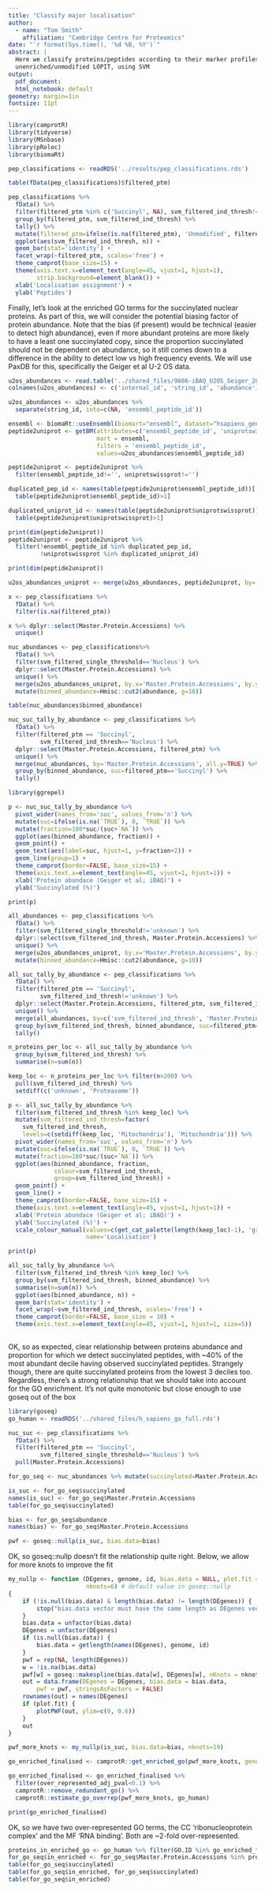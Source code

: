 ```yaml
---
title: "Classify major localisation"
author:
  - name: "Tom Smith"
    affiliation: "Cambridge Centre for Proteomics"
date: "`r format(Sys.time(), '%d %B, %Y')`"
abstract: | 
  Here we classify proteins/peptides according to their marker profiles in the
  unenriched/unmodified LOPIT, using SVM
output:
  pdf_document:
  html_notebook: default
geometry: margin=1in
fontsize: 11pt
---
```


```r
library(camprotR)
library(tidyverse)
library(MSnbase)
library(pRoloc)
library(biomaRt)
```

```r
pep_classifications <- readRDS('../results/pep_classifications.rds')
```

```r
table(fData(pep_classifications)$filtered_ptm)

pep_classifications %>%
  fData() %>%
  filter(filtered_ptm %in% c('Succinyl', NA), svm_filtered_ind_thresh!='unknown') %>%
  group_by(filtered_ptm, svm_filtered_ind_thresh) %>%
  tally() %>%
  mutate(filtered_ptm=ifelse(is.na(filtered_ptm), 'Unmodified', filtered_ptm)) %>%
  ggplot(aes(svm_filtered_ind_thresh, n)) +
  geom_bar(stat='identity') +
  facet_wrap(~filtered_ptm, scales='free') +
  theme_camprot(base_size=15) +
  theme(axis.text.x=element_text(angle=45, vjust=1, hjust=1),
        strip.background=element_blank()) +
  xlab('Localisation assignment') +
  ylab('Peptides')
```


Finally, let's look at the enriched GO terms for the succinylated nuclear proteins. As part of this, we will consider the potential biasing factor of protein abundance. Note that the bias (if present) would be technical (easier to detect high abundance), even if more abundant proteins are more likely to have a least one succinylated copy, since the proportion succinylated should not be dependent on abundance, so it still comes down to a difference in the ability to detect low vs high frequency events. We will use PaxDB for this, specifically the Geiger et al U-2 OS data.
```r
u2os_abundances <- read.table('../shared_files/9606-iBAQ_U2OS_Geiger_2012_uniprot.txt')
colnames(u2os_abundances) <- c('internal_id', 'string_id', 'abundance')

u2os_abundances <- u2os_abundances %>%
  separate(string_id, into=c(NA, 'ensembl_peptide_id'))


```

```r
ensembl <- biomaRt::useEnsembl(biomart="ensembl", dataset="hsapiens_gene_ensembl")
peptide2uniprot <- getBM(attributes=c('ensembl_peptide_id', 'uniprotswissprot'),
                         mart = ensembl,
                         filters = 'ensembl_peptide_id',
                         values=u2os_abundances$ensembl_peptide_id)

peptide2uniprot <- peptide2uniprot %>%
  filter(ensembl_peptide_id!='', uniprotswissprot!='')

duplicated_pep_id <- names(table(peptide2uniprot$ensembl_peptide_id))[
  table(peptide2uniprot$ensembl_peptide_id)>1]

duplicated_uniprot_id <- names(table(peptide2uniprot$uniprotswissprot))[
  table(peptide2uniprot$uniprotswissprot)>1]

print(dim(peptide2uniprot))
peptide2uniprot <- peptide2uniprot %>%
  filter(!ensembl_peptide_id %in% duplicated_pep_id,
         !uniprotswissprot %in% duplicated_uniprot_id)

print(dim(peptide2uniprot))

u2os_abundances_uniprot <- merge(u2os_abundances, peptide2uniprot, by='ensembl_peptide_id')


```


```r

x <- pep_classifications %>%
  fData() %>%
  filter(is.na(filtered_ptm))

x %>% dplyr::select(Master.Protein.Accessions) %>%
  unique()

nuc_abundances <- pep_classifications%>%
  fData() %>%
  filter(svm_filtered_single_threshold=='Nucleus') %>%
  dplyr::select(Master.Protein.Accessions) %>%
  unique() %>%
  merge(u2os_abundances_uniprot, by.x='Master.Protein.Accessions', by.y='uniprotswissprot') %>%
  mutate(binned_abundance=Hmisc::cut2(abundance, g=10))

table(nuc_abundances$binned_abundance)

nuc_suc_tally_by_abundance <- pep_classifications %>%
  fData() %>%
  filter(filtered_ptm == 'Succinyl',
         svm_filtered_ind_thresh=='Nucleus') %>%
  dplyr::select(Master.Protein.Accessions, filtered_ptm) %>%
  unique() %>%
  merge(nuc_abundances, by='Master.Protein.Accessions', all.y=TRUE) %>%
  group_by(binned_abundance, suc=filtered_ptm=='Succinyl') %>%
  tally()


```


```r
library(ggrepel)

p <- nuc_suc_tally_by_abundance %>%
  pivot_wider(names_from='suc', values_from='n') %>%
  mutate(suc=ifelse(is.na(`TRUE`), 0, `TRUE`)) %>%
  mutate(fraction=100*suc/(suc+`NA`)) %>%
  ggplot(aes(binned_abundance, fraction)) +
  geom_point() +
  geom_text(aes(label=suc, hjust=1, y=fraction+2)) +
  geom_line(group=1) +
  theme_camprot(border=FALSE, base_size=15) +
  theme(axis.text.x=element_text(angle=45, vjust=1, hjust=1)) +
  xlab('Protein abundace (Geiger et al; iBAQ)') +
  ylab('Succinylated (%)')

print(p)

```


```r
all_abundances <- pep_classifications %>%
  fData() %>%
  filter(svm_filtered_single_threshold!='unknown') %>%
  dplyr::select(svm_filtered_ind_thresh, Master.Protein.Accessions) %>%
  unique() %>%
  merge(u2os_abundances_uniprot, by.x='Master.Protein.Accessions', by.y='uniprotswissprot') %>%
  mutate(binned_abundance=Hmisc::cut2(abundance, g=10))

all_suc_tally_by_abundance <- pep_classifications %>%
  fData() %>%
  filter(filtered_ptm == 'Succinyl',
         svm_filtered_ind_thresh!='unknown') %>%
  dplyr::select(Master.Protein.Accessions, filtered_ptm, svm_filtered_ind_thresh) %>%
  unique() %>%
  merge(all_abundances, by=c('svm_filtered_ind_thresh', 'Master.Protein.Accessions'), all.y=TRUE) %>%
  group_by(svm_filtered_ind_thresh, binned_abundance, suc=filtered_ptm=='Succinyl') %>%
  tally()

n_proteins_per_loc <- all_suc_tally_by_abundance %>%
  group_by(svm_filtered_ind_thresh) %>%
  summarise(n=sum(n))

keep_loc <- n_proteins_per_loc %>% filter(n>200) %>%
  pull(svm_filtered_ind_thresh) %>%
  setdiff(c('unknown', 'Proteasome'))

p <- all_suc_tally_by_abundance %>%
  filter(svm_filtered_ind_thresh %in% keep_loc) %>%
  mutate(svm_filtered_ind_thresh=factor(
    svm_filtered_ind_thresh,
    levels=c(setdiff(keep_loc, 'Mitochondria'), 'Mitochondria'))) %>%
  pivot_wider(names_from='suc', values_from='n') %>%
  mutate(suc=ifelse(is.na(`TRUE`), 0, `TRUE`)) %>%
  mutate(fraction=100*suc/(suc+`NA`)) %>%
  ggplot(aes(binned_abundance, fraction,
             colour=svm_filtered_ind_thresh,
             group=svm_filtered_ind_thresh)) +
  geom_point() +
  geom_line() +
  theme_camprot(border=FALSE, base_size=15) +
  theme(axis.text.x=element_text(angle=45, vjust=1, hjust=1)) +
  xlab('Protein abundace (Geiger et al; iBAQ)') +
  ylab('Succinylated (%)') +
  scale_colour_manual(values=c(get_cat_palette(length(keep_loc)-1), 'grey20'),
                      name='Localisation')

print(p)

all_suc_tally_by_abundance %>%
  filter(svm_filtered_ind_thresh %in% keep_loc) %>%
  group_by(svm_filtered_ind_thresh, binned_abundance) %>%
  summarise(n=sum(n)) %>%
  ggplot(aes(binned_abundance, n)) +
  geom_bar(stat='identity') +
  facet_wrap(~svm_filtered_ind_thresh, scales='free') +
  theme_camprot(border=FALSE, base_size = 10) +
  theme(axis.text.x=element_text(angle=45, vjust=1, hjust=1, size=5))
  
```

OK, so as expected, clear relationship between proteins abundance and proportion for which we detect succinylated peptides, with ~40% of the most abundant decile having observed succinylated peptides. Strangely though, there are quite succinylated proteins from the lowest 3 deciles too. Regardless, there's a strong relationship that we should take into account for the GO enrichment. It's not quite monotonic but close enough to use goseq out of the box
```r
library(goseq)
go_human <- readRDS('../shared_files/h_sapiens_go_full.rds')

```


```r


nuc_suc <- pep_classifications %>%
  fData() %>%
  filter(filtered_ptm == 'Succinyl',
         svm_filtered_single_threshold=='Nucleus') %>%
  pull(Master.Protein.Accessions)

for_go_seq <- nuc_abundances %>% mutate(succinylated=Master.Protein.Accessions %in% nuc_suc)

is_suc <- for_go_seq$succinylated
names(is_suc) <- for_go_seq$Master.Protein.Accessions
table(for_go_seq$succinylated)

bias <- for_go_seq$abundance
names(bias) <- for_go_seq$Master.Protein.Accessions

pwf <- goseq::nullp(is_suc, bias.data=bias)
```

OK, so goseq::nullp doesn't fit the relationship quite right.  Below, we allow for more knots to improve the fit

```r
my_nullp <- function (DEgenes, genome, id, bias.data = NULL, plot.fit = TRUE,
                      nknots=6) # default value in goseq::nullp
{
    if (!is.null(bias.data) & length(bias.data) != length(DEgenes)) {
        stop("bias.data vector must have the same length as DEgenes vector!")
    }
    bias.data = unfactor(bias.data)
    DEgenes = unfactor(DEgenes)
    if (is.null(bias.data)) {
        bias.data = getlength(names(DEgenes), genome, id)
    }
    pwf = rep(NA, length(DEgenes))
    w = !is.na(bias.data)
    pwf[w] = goseq::makespline(bias.data[w], DEgenes[w], nKnots = nknots)
    out = data.frame(DEgenes = DEgenes, bias.data = bias.data, 
        pwf = pwf, stringsAsFactors = FALSE)
    rownames(out) = names(DEgenes)
    if (plot.fit) {
        plotPWF(out, ylim=c(0, 0.6))
    }
    out
}

pwf_more_knots <- my_nullp(is_suc, bias.data=bias, nknots=19)

```

```r

go_enriched_finalised <- camprotR::get_enriched_go(pwf_more_knots, gene2cat=go_human)

go_enriched_finalised <- go_enriched_finalised %>%
  filter(over_represented_adj_pval<0.1) %>%
  camprotR::remove_redundant_go() %>%
  camprotR::estimate_go_overrep(pwf_more_knots, go_human)

print(go_enriched_finalised)
```

OK, so we have two over-represented GO terms, the CC 'ribonucleoprotein complex' and the MF 'RNA binding'. Both are ~2-fold over-represented. 

```r
proteins_in_enriched_go <- go_human %>% filter(GO.ID %in% go_enriched_finalised$category) %>% pull(UNIPROTKB)
for_go_seq$in_enriched <- for_go_seq$Master.Protein.Accessions %in% proteins_in_enriched_go
table(for_go_seq$succinylated)
table(for_go_seq$in_enriched, for_go_seq$succinylated)
table(for_go_seq$in_enriched)
```

